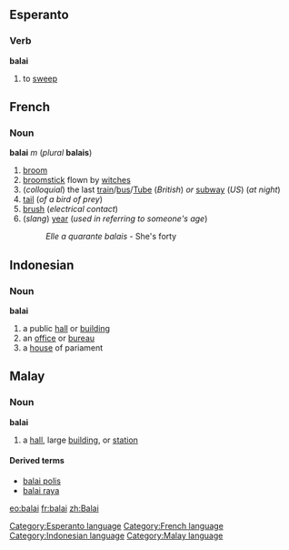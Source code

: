 ==Esperanto==
===Verb===
'''balai'''
#to [[sweep]]
[[Category:Esperanto language]]
==French==
===Noun===
'''balai''' ''m'' (''plural'' '''balais''')

#[[broom]]
#[[broomstick]] flown by [[witch]]es
#(''colloquial'') the last [[train]]/[[bus]]/[[Tube]] (''British'') ''or'' [[subway]] (''US'') (''at night'')
#[[tail]] (''of a bird of prey'')
#[[brush]] (''electrical contact'')
#(''slang'') [[year]] (''used in referring to someone's age'')
#:''Elle a quarante balais'' - She's forty
[[Category:French language]]
==Indonesian==
===Noun===
'''balai'''

# a public [[hall]] or [[building]]
# an [[office]] or [[bureau]]
# a [[house]] of pariament

[[Category:Indonesian language]]
==Malay==
===Noun===
'''balai'''

# a [[hall]], large [[building]], or [[station]]

====Derived terms====
*[[balai polis]]
*[[balai raya]]
[[Category:Malay language]]
[[eo:balai]]
[[fr:balai]]
[[zh:Balai]]